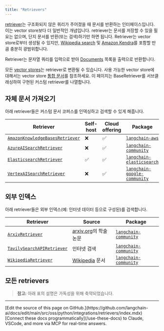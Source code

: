 ```yaml
---
title: "Retrievers"
---
```


[retriever](/oss/python/langchain/retrieval#building-blocks)는 구조화되지 않은 쿼리가 주어졌을 때 문서를 반환하는 인터페이스입니다.
이는 vector store보다 더 일반적인 개념입니다.
retriever는 문서를 저장할 수 있을 필요는 없으며, 단지 문서를 반환(또는 검색)하기만 하면 됩니다.
Retriever는 vector store로부터 생성될 수 있지만, [Wikipedia search](/oss/python/integrations/retrievers/wikipedia/) 및 [Amazon Kendra](/oss/python/integrations/retrievers/amazon_kendra_retriever/)를 포함할 만큼 충분히 광범위합니다.

Retriever는 문자열 쿼리를 입력으로 받아 [Documents](https://python.langchain.com/api_reference/core/documents/langchain_core.documents.base.Document.html) 목록을 출력으로 반환합니다.

모든 [vector stores](/oss/python/integrations/vectorstores)는 retriever로 변환될 수 있습니다. 사용 가능한 vector store에 대해서는 vector store [통합 문서](/oss/python/integrations/vectorstores/)를 참조하세요.
이 페이지는 BaseRetriever를 서브클래싱하여 구현된 커스텀 retriever를 나열합니다.

## 자체 문서 가져오기

아래 retriever들은 커스텀 문서 코퍼스를 인덱싱하고 검색할 수 있게 해줍니다.

| Retriever | Self-host | Cloud offering | Package |
|-----------|-----------|----------------|---------|
| [`AmazonKnowledgeBasesRetriever`](/oss/python/integrations/retrievers/bedrock) | ❌ | ✅ | [`langchain-aws`](https://python.langchain.com/api_reference/aws/retrievers/langchain_aws.retrievers.bedrock.AmazonKnowledgeBasesRetriever.html) |
| [`AzureAISearchRetriever`](/oss/python/integrations/retrievers/azure_ai_search) | ❌ | ✅ | [`langchain-community`](https://python.langchain.com/api_reference/community/retrievers/langchain_community.retrievers.azure_ai_search.AzureAISearchRetriever.html) |
| [`ElasticsearchRetriever`](/oss/python/integrations/retrievers/elasticsearch_retriever) | ✅ | ✅ | [`langchain-elasticsearch`](https://python.langchain.com/api_reference/elasticsearch/retrievers/langchain_elasticsearch.retrievers.ElasticsearchRetriever.html) |
| [`VertexAISearchRetriever`](/oss/python/integrations/retrievers/google_vertex_ai_search) | ❌ | ✅ | [`langchain-google-community`](https://python.langchain.com/api_reference/google_community/vertex_ai_search/langchain_google_community.vertex_ai_search.VertexAISearchRetriever.html) |


## 외부 인덱스

아래 retriever들은 외부 인덱스(예: 인터넷 데이터 등으로 구성된)를 검색합니다.

| Retriever | Source | Package |
|-----------|---------|---------|
| [`ArxivRetriever`](/oss/python/integrations/retrievers/arxiv) | [arxiv.org](https://arxiv.org/)의 학술 논문 | [`langchain-community`](https://python.langchain.com/api_reference/community/retrievers/langchain_community.retrievers.arxiv.ArxivRetriever.html) |
| [`TavilySearchAPIRetriever`](/oss/python/integrations/retrievers/tavily) | 인터넷 검색 | [`langchain-community`](https://python.langchain.com/api_reference/community/retrievers/langchain_community.retrievers.tavily_search_api.TavilySearchAPIRetriever.html) |
| [`WikipediaRetriever`](/oss/python/integrations/retrievers/wikipedia) | [Wikipedia](https://www.wikipedia.org/) 문서 | [`langchain-community`](https://python.langchain.com/api_reference/community/retrievers/langchain_community.retrievers.wikipedia.WikipediaRetriever.html) |


## 모든 retrievers

> **참고:** 아래 표의 설명은 가독성을 위해 축약되었습니다.

<Columns cols={3}>
<Card title="Activeloop Deep Memory" icon="link" href="/oss/python/integrations/retrievers/activeloop" arrow="true" cta="가이드 보기" />
<Card title="Amazon Kendra" icon="link" href="/oss/python/integrations/retrievers/amazon_kendra_retriever" arrow="true" cta="가이드 보기" />
<Card title="Arcee" icon="link" href="/oss/python/integrations/retrievers/arcee" arrow="true" cta="가이드 보기" />
<Card title="Arxiv" icon="link" href="/oss/python/integrations/retrievers/arxiv" arrow="true" cta="가이드 보기" />
<Card title="AskNews" icon="link" href="/oss/python/integrations/retrievers/asknews" arrow="true" cta="가이드 보기" />
<Card title="Azure AI Search" icon="link" href="/oss/python/integrations/retrievers/azure_ai_search" arrow="true" cta="가이드 보기" />
<Card title="Bedrock (Knowledge Bases)" icon="link" href="/oss/python/integrations/retrievers/bedrock" arrow="true" cta="가이드 보기" />
<Card title="BM25" icon="link" href="/oss/python/integrations/retrievers/bm25" arrow="true" cta="가이드 보기" />
<Card title="Box" icon="link" href="/oss/python/integrations/retrievers/box" arrow="true" cta="가이드 보기" />
<Card title="BREEBS (Open Knowledge)" icon="link" href="/oss/python/integrations/retrievers/breebs" arrow="true" cta="가이드 보기" />
<Card title="Chaindesk" icon="link" href="/oss/python/integrations/retrievers/chaindesk" arrow="true" cta="가이드 보기" />
<Card title="ChatGPT plugin" icon="link" href="/oss/python/integrations/retrievers/chatgpt-plugin" arrow="true" cta="가이드 보기" />
<Card title="Cognee" icon="link" href="/oss/python/integrations/retrievers/cognee" arrow="true" cta="가이드 보기" />
<Card title="Cohere reranker" icon="link" href="/oss/python/integrations/retrievers/cohere-reranker" arrow="true" cta="가이드 보기" />
<Card title="Cohere RAG" icon="link" href="/oss/python/integrations/retrievers/cohere" arrow="true" cta="가이드 보기" />
<Card title="Contextual AI Reranker" icon="link" href="/oss/python/integrations/retrievers/contextual" arrow="true" cta="가이드 보기" />
<Card title="Dappier" icon="link" href="/oss/python/integrations/retrievers/dappier" arrow="true" cta="가이드 보기" />
<Card title="DocArray" icon="link" href="/oss/python/integrations/retrievers/docarray_retriever" arrow="true" cta="가이드 보기" />
<Card title="Dria" icon="link" href="/oss/python/integrations/retrievers/dria_index" arrow="true" cta="가이드 보기" />
<Card title="ElasticSearch BM25" icon="link" href="/oss/python/integrations/retrievers/elastic_search_bm25" arrow="true" cta="가이드 보기" />
<Card title="Elasticsearch" icon="link" href="/oss/python/integrations/retrievers/elasticsearch_retriever" arrow="true" cta="가이드 보기" />
<Card title="Embedchain" icon="link" href="/oss/python/integrations/retrievers/embedchain" arrow="true" cta="가이드 보기" />
<Card title="FlashRank reranker" icon="link" href="/oss/python/integrations/retrievers/flashrank-reranker" arrow="true" cta="가이드 보기" />
<Card title="Fleet AI Context" icon="link" href="/oss/python/integrations/retrievers/fleet_context" arrow="true" cta="가이드 보기" />
<Card title="Galaxia" icon="link" href="/oss/python/integrations/retrievers/galaxia-retriever" arrow="true" cta="가이드 보기" />
<Card title="Google Drive" icon="link" href="/oss/python/integrations/retrievers/google_drive" arrow="true" cta="가이드 보기" />
<Card title="Google Vertex AI Search" icon="link" href="/oss/python/integrations/retrievers/google_vertex_ai_search" arrow="true" cta="가이드 보기" />
<Card title="Graph RAG" icon="link" href="/oss/python/integrations/retrievers/graph_rag" arrow="true" cta="가이드 보기" />
<Card title="GreenNode" icon="link" href="/oss/python/integrations/retrievers/greennode_reranker" arrow="true" cta="가이드 보기" />
<Card title="IBM watsonx.ai" icon="link" href="/oss/python/integrations/retrievers/ibm_watsonx_ranker" arrow="true" cta="가이드 보기" />
<Card title="JaguarDB Vector Database" icon="link" href="/oss/python/integrations/retrievers/jaguar" arrow="true" cta="가이드 보기" />
<Card title="Kay.ai" icon="link" href="/oss/python/integrations/retrievers/kay" arrow="true" cta="가이드 보기" />
<Card title="Kinetica Vectorstore" icon="link" href="/oss/python/integrations/retrievers/kinetica" arrow="true" cta="가이드 보기" />
<Card title="kNN" icon="link" href="/oss/python/integrations/retrievers/knn" arrow="true" cta="가이드 보기" />
<Card title="LinkupSearchRetriever" icon="link" href="/oss/python/integrations/retrievers/linkup_search" arrow="true" cta="가이드 보기" />
<Card title="LLMLingua Document Compressor" icon="link" href="/oss/python/integrations/retrievers/llmlingua" arrow="true" cta="가이드 보기" />
<Card title="LOTR (Merger Retriever)" icon="link" href="/oss/python/integrations/retrievers/merger_retriever" arrow="true" cta="가이드 보기" />
<Card title="Metal" icon="link" href="/oss/python/integrations/retrievers/metal" arrow="true" cta="가이드 보기" />
<Card title="NanoPQ (Product Quantization)" icon="link" href="/oss/python/integrations/retrievers/nanopq" arrow="true" cta="가이드 보기" />
<Card title="Nebius" icon="link" href="/oss/python/integrations/retrievers/nebius" arrow="true" cta="가이드 보기" />
<Card title="needle" icon="link" href="/oss/python/integrations/retrievers/needle" arrow="true" cta="가이드 보기" />
<Card title="Nimble" icon="link" href="/oss/python/integrations/retrievers/nimble" arrow="true" cta="가이드 보기" />
<Card title="Outline" icon="link" href="/oss/python/integrations/retrievers/outline" arrow="true" cta="가이드 보기" />
<Card title="Permit" icon="link" href="/oss/python/integrations/retrievers/permit" arrow="true" cta="가이드 보기" />
<Card title="Pinecone Hybrid Search" icon="link" href="/oss/python/integrations/retrievers/pinecone_hybrid_search" arrow="true" cta="가이드 보기" />
<Card title="Pinecone Rerank" icon="link" href="/oss/python/integrations/retrievers/pinecone_rerank" arrow="true" cta="가이드 보기" />
<Card title="PubMed" icon="link" href="/oss/python/integrations/retrievers/pubmed" arrow="true" cta="가이드 보기" />
<Card title="Qdrant Sparse Vector" icon="link" href="/oss/python/integrations/retrievers/qdrant-sparse" arrow="true" cta="가이드 보기" />
<Card title="RAGatouille" icon="link" href="/oss/python/integrations/retrievers/ragatouille" arrow="true" cta="가이드 보기" />
<Card title="RePhraseQuery" icon="link" href="/oss/python/integrations/retrievers/re_phrase" arrow="true" cta="가이드 보기" />
<Card title="Rememberizer" icon="link" href="/oss/python/integrations/retrievers/rememberizer" arrow="true" cta="가이드 보기" />
<Card title="SEC filing" icon="link" href="/oss/python/integrations/retrievers/sec_filings" arrow="true" cta="가이드 보기" />
<Card title="SVM" icon="link" href="/oss/python/integrations/retrievers/svm" arrow="true" cta="가이드 보기" />
<Card title="TavilySearchAPI" icon="link" href="/oss/python/integrations/retrievers/tavily" arrow="true" cta="가이드 보기" />
<Card title="TF-IDF" icon="link" href="/oss/python/integrations/retrievers/tf_idf" arrow="true" cta="가이드 보기" />
<Card title="NeuralDB" icon="link" href="/oss/python/integrations/retrievers/thirdai_neuraldb" arrow="true" cta="가이드 보기" />
<Card title="ValyuContext" icon="link" href="/oss/python/integrations/retrievers/valyu" arrow="true" cta="가이드 보기" />
<Card title="Vectorize" icon="link" href="/oss/python/integrations/retrievers/vectorize" arrow="true" cta="가이드 보기" />
<Card title="Vespa" icon="link" href="/oss/python/integrations/retrievers/vespa" arrow="true" cta="가이드 보기" />
<Card title="Wikipedia" icon="link" href="/oss/python/integrations/retrievers/wikipedia" arrow="true" cta="가이드 보기" />
<Card title="You.com" icon="link" href="/oss/python/integrations/retrievers/you-retriever" arrow="true" cta="가이드 보기" />
<Card title="Zep Cloud" icon="link" href="/oss/python/integrations/retrievers/zep_cloud_memorystore" arrow="true" cta="가이드 보기" />
<Card title="Zep Open Source" icon="link" href="/oss/python/integrations/retrievers/zep_memorystore" arrow="true" cta="가이드 보기" />
<Card title="Zilliz Cloud Pipeline" icon="link" href="/oss/python/integrations/retrievers/zilliz_cloud_pipeline" arrow="true" cta="가이드 보기" />
<Card title="Zotero" icon="link" href="/oss/python/integrations/retrievers/zotero" arrow="true" cta="가이드 보기" />
</Columns>

---

<Callout icon="pen-to-square" iconType="regular">
    [Edit the source of this page on GitHub.](https://github.com/langchain-ai/docs/edit/main/src/oss/python/integrations/retrievers/index.mdx)
</Callout>
<Tip icon="terminal" iconType="regular">
    [Connect these docs programmatically](/use-these-docs) to Claude, VSCode, and more via MCP for    real-time answers.
</Tip>
